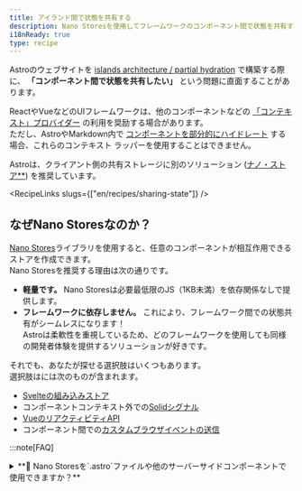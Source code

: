 ```yaml
---
title: アイランド間で状態を共有する
description: Nano Storesを使用してフレームワークのコンポーネント間で状態を共有する方法を学びます。
i18nReady: true
type: recipe
---
```



Astroのウェブサイトを [islands architecture / partial hydration](/en/concepts/islands/) で構築する際に、 **「コンポーネント間で状態を共有したい」** という問題に直面することがあります。

ReactやVueなどのUIフレームワークは、他のコンポーネントなどの [「コンテキスト」プロバイダー](https://react.dev/learn/passing-data-deeply-with-context) の利用を奨励する場合があります。   
ただし、AstroやMarkdown内で [コンポーネントを部分的にハイドレート](/en/guides/framework-components/#hydrating-interactive-components) する場合、これらのコンテキスト ラッパーを使用することはできません。

Astroは、クライアント側の共有ストレージに別のソリューション ([ナノ・ストア**](https://github.com/nanostores/nanostores)) を推奨しています。

<RecipeLinks slugs={["en/recipes/sharing-state"]} />

## なぜNano Storesなのか？

[Nano Stores](https://github.com/nanostores/nanostores)ライブラリを使用すると、任意のコンポーネントが相互作用できるストアを作成できます。   
Nano Storesを推奨する理由は次の通りです。
- **軽量です。** Nano Storesは必要最低限のJS（1KB未満）を依存関係なしで提供します。
- **フレームワークに依存しません。** これにより、フレームワーク間での状態共有がシームレスになります！   
  Astroは柔軟性を重視しているため、どのフレームワークを使用しても同様の開発者体験を提供するソリューションが好きです。

それでも、あなたが探せる選択肢はいくつもあります。   
選択肢はには次のものが含まれます。
- [Svelteの組み込みストア](https://svelte.dev/tutorial/writable-stores)
- コンポーネントコンテキスト外での[Solidシグナル](https://www.solidjs.com/docs/latest)
- [VueのリアクティビティAPI](https://vuejs.org/guide/scaling-up/state-management.html#simple-state-management-with-reactivity-api)
- コンポーネント間での[カスタムブラウザイベントの送信](https://developer.mozilla.org/en-US/docs/Web/Events/Creating_and_triggering_events)

:::note[FAQ]

<details>
<summary>**🙋 Nano Storesを`.astro`ファイルや他のサーバーサイドコンポーネントで使用できますか？**</summary>
Nano Storesは `<script>` タグ内で [`.astro` コンポーネント間での状態を共有する](/en/recipes/sharing-state/) ことができます。   
ただし、次の制限があるため、サーバーサイドコンポーネントのフロントマターでNano Storesを使用することは推奨されません。

- `.astro`ファイルや [ノンハイドレート コンポーネント](/en/guides/framework-components/#hydrating-interactive-components) からストアに書き込んでも、 [クライアントサイドコンポーネント](/en/reference/directives-reference/#client-directives) が受け取る値には影響しません。
- Nano Storeをクライアントサイドコンポーネントに "prop"として渡すことはできません。
- Astroコンポーネントは再レンダリングされないため、`.astro`ファイルからの変更を保存するようにサブスクライブすることはできません。

これらの制限を理解した上で使用する必要がある場合は、Nano Storesを試してみてください！   
Nano Storesは **クライアント** の変更に反応するように構築されているので注意してください。

</details>

<details>
<summary>**🙋 SvelteストアはNano Storesとどう比較されますか？**</summary>

**Nano Storesと[Svelteストア](https://svelte.dev/tutorial/writable-stores)は非常に似ています！** 実際、[Nano StoresはSvelteストアで使用されるのと同じ`$`ショートカット](https://github.com/nanostores/nanostores#svelte)をサブスクリプションに使用できます。

サードパーティのライブラリを避けたい場合は、[Svelteストア](https://svelte.dev/tutorial/writable-stores)が優れたアイランド間のコミュニケーションツールになります。

それでも、次のような理由であれば、Nano Storesの方がいいかもしれません。   
a) ["objects"](https://github.com/nanostores/nanostores#maps)や[async state](https://github.com/nanostores/nanostores#lazy-stores)用のアドオンが好きな場合   
b) Svelteと他のUIフレームワーク（PreactやVueなど）間で通信したい場合

</details>

<details>
<summary>**🙋 SolidシグナルはNano Storesとどう比較されますか？**</summary>

Solidを使用した際に、[signals](https://www.solidjs.com/docs/latest#createsignal)や[stores](https://www.solidjs.com/docs/latest#createstore)をコンポーネントの外に移動してみたことがあるかもしれません。
これは、Solidのアイランド間で状態を共有する素晴らしい方法です！
共有ファイルからシグナルをエクスポートしてみましょう。

```js
// sharedStore.js
import { createSignal } from 'solid-js';

export const sharedCount = createSignal(0);
```
...そして、この`sharedCount`をインポートするすべてのコンポーネントは同じ状態を共有します。
この方法はうまく機能しますが、次のような理由であれば、Nano Storesの方がいいかもしれません。   
a) ["objects"](https://github.com/nanostores/nanostores#maps)や[async state](https://github.com/nanostores/nanostores#lazy-stores)用のアドオンが好きな場合   
b) Solidと他のUIフレームワーク（PreactやVueなど）間で通信したい場合
</details>
:::

## Nano Storesのインストール

使い始めるには、Nano Storesと、お好みのUIフレームワーク用のヘルパーパッケージをインストールしてください。

<UIFrameworkTabs>
  <Fragment slot="preact">
  ```shell
  npm install nanostores @nanostores/preact
  ```
  </Fragment>
  <Fragment slot="react">
  ```shell
  npm install nanostores @nanostores/react
  ```
  </Fragment>
  <Fragment slot="solid">
  ```shell
  npm install nanostores @nanostores/solid
  ```
  </Fragment>
  <Fragment slot="svelte">
  ```shell
  npm install nanostores
  ```
  :::note
  ヘルパーパッケージはありません！Nano Storesは標準的なSvelteストアと同様に使用できます。
  :::
  </Fragment>
  <Fragment slot="vue">
  ```shell
  npm install nanostores @nanostores/vue
  ```
  </Fragment>
  <Fragment slot="lit">
  ```shell
  npm install nanostores @nanostores/lit
  ```
  </Fragment>
</UIFrameworkTabs>

ここから[Nano Stores使用ガイド](https://github.com/nanostores/nanostores#guide)に遷移するか、以下の例に従って進めてください！

## 使用例 - eコマースのカートフライアウト

簡単なeコマースインターフェースを構築するとしましょう。   
以下の3つのインタラクティブな要素があります。
- 「カートに追加」送信フォーム
- カートに追加されたアイテムを表示するフライアウトメニュー
- カートフライアウトメニューのトグル

<LoopingVideo sources={[{ src: '/videos/stores-example.mp4', type: 'video/mp4' }]} />

_[**完成した例**](https://github.com/withastro/astro/tree/main/examples/with-nanostores) をあなたのマシンやオンラインでStackBlitzを介して試してみてください。_

あなたの基本的なAstroファイルは次のようになります。

```astro
---
// src/pages/index.astro
import CartFlyoutToggle from '../components/CartFlyoutToggle';
import CartFlyout from '../components/CartFlyout';
import AddToCartForm from '../components/AddToCartForm';
---

<!DOCTYPE html>
<html lang="en">
<head>...</head>
<body>
  <header>
    <nav>
      <a href="/">Astro storefront</a>
      <CartFlyoutToggle client:load />
    </nav>
  </header>
  <main>
    <AddToCartForm client:load>
    <!-- ... -->
    </AddToCartForm>
  </main>
  <CartFlyout client:load />
</body>
</html>
```

### 「atoms」を使用する

`CartFlyoutToggle`がクリックされたときに`CartFlyout`を開くようにしましょう。

まず、新しいJSまたはTSファイルを作成して、ストアを含めます。   
このために["atoms"](https://github.com/nanostores/nanostores#atoms)を使用します。

```js
// src/cartStore.js
import { atom } from 'nanostores';

export const isCartOpen = atom(false);
```

次に、このストアを読み取りや書き込みが必要なファイルにインポートします。   
まず、`CartFlyoutToggle`を接続します。

<UIFrameworkTabs>
<Fragment slot="preact">
```jsx
// src/components/CartFlyoutToggle.jsx
import { useStore } from '@nanostores/preact';
import { isCartOpen } from '../cartStore';

export default function CartButton() {
  // `useStore`フックでストアの値を読み取る
  const $isCartOpen = useStore(isCartOpen);
  // インポートされたストアに`.set`を使って書き込む
  return (
    <button onClick={() => isCartOpen.set(!$isCartOpen)}>Cart</button>
  )
}
```
</Fragment>
<Fragment slot="react">
```jsx
// src/components/CartFlyoutToggle.jsx
import { useStore } from '@nanostores/react';
import { isCartOpen } from '../cartStore';

export default function CartButton() {
  // `useStore`フックでストアの値を読み取る
  const $isCartOpen = useStore(isCartOpen);
  // インポートされたストアに`.set`を使って書き込む
  return (
    <button onClick={() => isCartOpen.set(!$isCartOpen)}>Cart</button>
  )
}
```
</Fragment>
<Fragment slot="solid">
```jsx
// src/components/CartFlyoutToggle.jsx
import { useStore } from '@nanostores/solid';
import { isCartOpen } from '../cartStore';

export default function CartButton() {
  // `useStore`フックでストアの値を読み取る
  const $isCartOpen = useStore(isCartOpen);
  // インポートされたストアに`.set`を使って書き込む
  return (
    <button onClick={() => isCartOpen.set(!$isCartOpen())}>Cart</button>
  )
}
```
</Fragment>
<Fragment slot="svelte">
```svelte
<!--src/components/CartFlyoutToggle.svelte-->
<script>
  import { isCartOpen } from '../cartStore';
</script>

<!-- "$"を使用してストアの値を読み取る -->
<button on:click={() => isCartOpen.set(!$isCartOpen)}>Cart</button>
```
</Fragment>
<Fragment slot="vue">
```vue
<!--src/components/CartFlyoutToggle.vue-->
<template>
  <!-- インポートされたストアに`.set`を使って書き込む -->
  <button @click="isCartOpen.set(!$isCartOpen)">Cart</button>
</template>

<script setup>
  import { isCartOpen } from '../cartStore';
  import { useStore } from '@nanostores/vue';

  // `useStore`フックでストアの値を読み取る
  const $isCartOpen = useStore(isCartOpen);
</script>
```
</Fragment>
<Fragment slot="lit">
```ts
// src/components/CartFlyoutToggle.ts
import { LitElement, html } from 'lit';
import { isCartOpen } from '../cartStore';

export class CartFlyoutToggle extends LitElement {
  handleClick() {
    isCartOpen.set(!isCartOpen.get());
  }

  render() {
    return html`
      <button @click="${this.handleClick}">Cart</button>
    `;
  }
}

customElements.define('cart-flyout-toggle', CartFlyoutToggle);
```
</Fragment>
</UIFrameworkTabs>

次に、`CartFlyout`コンポーネントから`isCartOpen`を読み取ります。

<UIFrameworkTabs>
<Fragment slot="preact">
```jsx
// src/components/CartFlyout.jsx
import { useStore } from '@nanostores/preact';
import { isCartOpen } from '../cartStore';

export default function CartFlyout() {
  const $isCartOpen = useStore(isCartOpen);

  return $isCartOpen ? <aside>...</aside> : null;
}
```
</Fragment>
<Fragment slot="react">
```jsx
// src/components/CartFlyout.jsx
import { useStore } from '@nanostores/react';
import { isCartOpen } from '../cartStore';

export default function CartFlyout() {
  const $isCartOpen = useStore(isCartOpen);

  return $isCartOpen ? <aside>...</aside> : null;
}
```
</Fragment>
<Fragment slot="solid">
```jsx
// src/components/CartFlyout.jsx
import { useStore } from '@nanostores/solid';
import { isCartOpen } from '../cartStore';

export default function CartFlyout() {
  const $isCartOpen = useStore(isCartOpen);

  return $isCartOpen() ? <aside>...</aside> : null;
}
```
</Fragment>
<Fragment slot="svelte">
```svelte
<!--src/components/CartFlyout.svelte-->
<script>
  import { isCartOpen } from '../cartStore';
</script>

{#if $isCartOpen}
<aside>...</aside>
{/if}
```
</Fragment>
<Fragment slot="vue">
```vue
<!--src/components/CartFlyout.vue-->
<template>
  <aside v-if="$isCartOpen">...</aside>
</template>

<script setup>
  import { isCartOpen } from '../cartStore';
  import { useStore } from '@nanostores/vue';

  const $isCartOpen = useStore(isCartOpen);
</script>
```
</Fragment>
<Fragment slot="lit">
```ts
// src/components/CartFlyout.ts
import { isCartOpen } from '../cartStore';
import { LitElement, html } from 'lit';
import { StoreController } from '@nanostores/lit';

export class CartFlyout extends LitElement {
  private cartOpen = new StoreController(this, isCartOpen);

  render() {
    return this.cartOpen.value ? html`<aside>...</aside>` : null;
  }
}

customElements.define('cart-flyout', CartFlyout);

```
</Fragment>
</UIFrameworkTabs>

### 「maps」を使用する

:::tip
**[maps](https://github.com/nanostores/nanostores#maps)は、定期的にオブジェクトに書き込みを行う場合に最適な選択肢です！**   
標準の`atom`が提供する`get()`および`set()`ヘルパーに加えて、個々のオブジェクトキーを効率的に更新するための`.setKey()`関数も使用できます。
:::

では、カート内のアイテムを追跡してみましょう。   
重複を避け、「数量」を追跡するために、アイテムのIDをキーとしてカートをオブジェクトとして保存できます。   
これに[maps](https://github.com/nanostores/nanostores#maps)を使用します。

先ほどの`cartStore.js`に`cartItem`ストアを追加しましょう。   
型を定義したい場合はTypeScriptファイルに切り替えることもできます。

<JavascriptFlavorTabs>
  <Fragment slot="js">
  ```js
  // src/cartStore.js
  import { atom, map } from 'nanostores';

  export const isCartOpen = atom(false);

  /**
   * @typedef {Object} CartItem
   * @property {string} id
   * @property {string} name
   * @property {string} imageSrc
   * @property {number} quantity
   */

  /** @type {import('nanostores').MapStore<Record<string, CartItem>>} */
  export const cartItems = map({});
  ```
  </Fragment>
  <Fragment slot="ts">
  ```ts
  // src/cartStore.ts
  import { atom, map } from 'nanostores';

  export const isCartOpen = atom(false);

  export type CartItem = {
    id: string;
    name: string;
    imageSrc: string;
    quantity: number;
  }

  export const cartItems = map<Record<string, CartItem>>({});
  ```
  </Fragment>
</JavascriptFlavorTabs>

次に、コンポーネントが使用できるように`addCartItem`ヘルパーをエクスポートします。
- **アイテムがカートに存在しない場合**、数量1でアイテムを追加します。
- **アイテムがカートに存在する場合**、数量を1つ増やします。

<JavascriptFlavorTabs>
  <Fragment slot="js">
  ```js
  // src/cartStore.js
  ...
  export function addCartItem({ id, name, imageSrc }) {
    const existingEntry = cartItems.get()[id];
    if (existingEntry) {
      cartItems.setKey(id, {
        ...existingEntry,
        quantity: existingEntry.quantity + 1,
      })
    } else {
      cartItems.setKey(
        id,
        { id, name, imageSrc, quantity: 1 }
      );
    }
  }
  ```
  </Fragment>
  <Fragment slot="ts">
  ```ts
  // src/cartStore.ts
  ...
  type ItemDisplayInfo = Pick<CartItem, 'id' | 'name' | 'imageSrc'>;
  export function addCartItem({ id, name, imageSrc }: ItemDisplayInfo) {
    const existingEntry = cartItems.get()[id];
    if (existingEntry) {
      cartItems.setKey(id, {
        ...existingEntry,
        quantity: existingEntry.quantity + 1,
      });
    } else {
      cartItems.setKey(
        id,
        { id, name, imageSrc, quantity: 1 }
      );
    }
  }
  ```
  </Fragment>
</JavascriptFlavorTabs>

:::note
<details>

<summary>**🙋 なぜここで `useStore` ヘルパーではなく `.get()` を使用するのですか？ **</summary>

ここで、React / Preact / Solid / Vue の例で使用した `useStore` ヘルパーの代わりに、`cartItems.get()` を呼び出していることに気づいたかと思います。   
これは、**useStoreはコンポーネントの再レンダリングをトリガーするためのもの**だからです。言い換えると、ストアの値がUIにレンダリングされるときはいつでも `useStore` を使用する必要があります。   
**イベント**（この場合は `addToCart`）がトリガーされたときに値を読み込んでおり、その値をレンダリングしようとしているわけではないので、ここでは `useStore` は必要ありません。
</details>
:::

ストアを設置すれば、フォームが送信されるたびに `AddToCartForm` 内でこの関数を呼び出すことができます。   
また、カートのフライアウトメニューを開き、カートの全体の概要を表示できるようにします。

<UIFrameworkTabs>
<Fragment slot="preact">
```jsx
// src/components/AddToCartForm.jsx
import { addCartItem, isCartOpen } from '../cartStore';

export default function AddToCartForm({ children }) {
  // わかりやすくするためにアイテム情報をハードコーディングします！
  const hardcodedItemInfo = {
    id: 'astronaut-figurine',
    name: 'Astronaut Figurine',
    imageSrc: '/images/astronaut-figurine.png',
  }

  function addToCart(e) {
    e.preventDefault();
    isCartOpen.set(true);
    addCartItem(hardcodedItemInfo);
  }

  return (
    <form onSubmit={addToCart}>
      {children}
    </form>
  )
}
```
</Fragment>
<Fragment slot="react">
```jsx
// src/components/AddToCartForm.jsx
import { addCartItem, isCartOpen } from '../cartStore';

export default function AddToCartForm({ children }) {
  // わかりやすくするためにアイテム情報をハードコーディングします！
  const hardcodedItemInfo = {
    id: 'astronaut-figurine',
    name: 'Astronaut Figurine',
    imageSrc: '/images/astronaut-figurine.png',
  }

  function addToCart(e) {
    e.preventDefault();
    isCartOpen.set(true);
    addCartItem(hardcodedItemInfo);
  }

  return (
    <form onSubmit={addToCart}>
      {children}
    </form>
  )
}
```
</Fragment>
<Fragment slot="solid">
```jsx
// src/components/AddToCartForm.jsx
import { addCartItem, isCartOpen } from '../cartStore';

export default function AddToCartForm({ children }) {
  // わかりやすくするためにアイテム情報をハードコーディングします！
  const hardcodedItemInfo = {
    id: 'astronaut-figurine',
    name: 'Astronaut Figurine',
    imageSrc: '/images/astronaut-figurine.png',
  }

  function addToCart(e) {
    e.preventDefault();
    isCartOpen.set(true);
    addCartItem(hardcodedItemInfo);
  }

  return (
    <form onSubmit={addToCart}>
      {children}
    </form>
  )
}
```
</Fragment>
<Fragment slot="svelte">
```svelte
<!--src/components/AddToCartForm.svelte-->
<form on:submit|preventDefault={addToCart}>
  <slot></slot>
</form>

<script>
  import { addCartItem, isCartOpen } from '../cartStore';

  // わかりやすくするためにアイテム情報をハードコーディングします！
  const hardcodedItemInfo = {
    id: 'astronaut-figurine',
    name: 'Astronaut Figurine',
    imageSrc: '/images/astronaut-figurine.png',
  }

  function addToCart() {
    isCartOpen.set(true);
    addCartItem(hardcodedItemInfo);
  }
</script>
```
</Fragment>
<Fragment slot="vue">
```vue
<!--src/components/AddToCartForm.vue-->
<template>
  <form @submit="addToCart">
    <slot></slot>
  </form>
</template>

<script setup>
  import { addCartItem, isCartOpen } from '../cartStore';

  // わかりやすくするためにアイテム情報をハードコーディングします！
  const hardcodedItemInfo = {
    id: 'astronaut-figurine',
    name: 'Astronaut Figurine',
    imageSrc: '/images/astronaut-figurine.png',
  }

  function addToCart(e) {
    e.preventDefault();
    isCartOpen.set(true);
    addCartItem(hardcodedItemInfo);
  }
</script>
```
</Fragment>
<Fragment slot="lit">
```ts
// src/components/AddToCartForm.ts
import { LitElement, html } from 'lit';
import { isCartOpen, addCartItem } from '../cartStore';

export class AddToCartForm extends LitElement {
  static get properties() {
    return {
      item: { type: Object },
    };
  }

  constructor() {
    super();
    this.item = {};
  }

  addToCart(e) {
    e.preventDefault();
    isCartOpen.set(true);
    addCartItem(this.item);
  }

  render() {
    return html`
      <form @submit="${this.addToCart}">


        <slot></slot>
      </form>
    `;
  }
}
customElements.define('add-to-cart-form', AddToCartForm);
```
</Fragment>
</UIFrameworkTabs>

最後に、カートアイテムを `CartFlyout` 内にレンダリングします。

<UIFrameworkTabs>
<Fragment slot="preact">
```jsx
// src/components/CartFlyout.jsx
import { useStore } from '@nanostores/preact';
import { isCartOpen, cartItems } from '../cartStore';

export default function CartFlyout() {
  const $isCartOpen = useStore(isCartOpen);
  const $cartItems = useStore(cartItems);

  return $isCartOpen ? (
    <aside>
      {Object.values($cartItems).length ? (
        <ul>
          {Object.values($cartItems).map(cartItem => (
            <li>
              <img src={cartItem.imageSrc} alt={cartItem.name} />
              <h3>{cartItem.name}</h3>
              <p>Quantity: {cartItem.quantity}</p>
            </li>
          ))}
        </ul>
      ) : <p>Your cart is empty!</p>}
    </aside>
  ) : null;
}
```
</Fragment>
<Fragment slot="react">
```jsx
// src/components/CartFlyout.jsx
import { useStore } from '@nanostores/react';
import { isCartOpen, cartItems } from '../cartStore';

export default function CartFlyout() {
  const $isCartOpen = useStore(isCartOpen);
  const $cartItems = useStore(cartItems);

  return $isCartOpen ? (
    <aside>
      {Object.values($cartItems).length ? (
        <ul>
          {Object.values($cartItems).map(cartItem => (
            <li>
              <img src={cartItem.imageSrc} alt={cartItem.name} />
              <h3>{cartItem.name}</h3>
              <p>Quantity: {cartItem.quantity}</p>
            </li>
          ))}
        </ul>
      ) : <p>Your cart is empty!</p>}
    </aside>
  ) : null;
}
```
</Fragment>
<Fragment slot="solid">
```jsx
// src/components/CartFlyout.jsx
import { useStore } from '@nanostores/solid';
import { isCartOpen, cartItems } from '../cartStore';

export default function CartFlyout() {
  const $isCartOpen = useStore(isCartOpen);
  const $cartItems = useStore(cartItems);

  return $isCartOpen() ? (
    <aside>
      {Object.values($cartItems()).length ? (
        <ul>
          {Object.values($cartItems()).map(cartItem => (
            <li>
              <img src={cartItem.imageSrc} alt={cartItem.name} />
              <h3>{cartItem.name}</h3>
              <p>Quantity: {cartItem.quantity}</p>
            </li>
          ))}
        </ul>
      ) : <p>Your cart is empty!</p>}
    </aside>
  ) : null;
}
```
</Fragment>
<Fragment slot="svelte">
```svelte
<!--src/components/CartFlyout.svelte-->
<script>
  import { isCartOpen, cartItems } from '../cartStore';
</script>

{#if $isCartOpen}
  {#if Object.values($cartItems).length}
    <aside>
      {#each Object.values($cartItems) as cartItem}
      <li>
        <img src={cartItem.imageSrc} alt={cartItem.name} />
        <h3>{cartItem.name}</h3>
        <p>Quantity: {cartItem.quantity}</p>
      </li>
      {/each}
    </aside>
  {:else}
    <p>Your cart is empty!</p>
  {/if}
{/if}
```
</Fragment>
<Fragment slot="vue">
```vue
<!--src/components/CartFlyout.vue-->
<template>
  <aside v-if="$isCartOpen">
    <ul v-if="Object.values($cartItems).length">
      <li v-for="cartItem in Object.values($cartItems)" v-bind:key="cartItem.name">
        <img :src=cartItem.imageSrc :alt=cartItem.name />
        <h3>{{cartItem.name}}</h3>
        <p>Quantity: {{cartItem.quantity}}</p>
      </li>
    </ul>
    <p v-else>Your cart is empty!</p>
  </aside>
</template>

<script setup>
  import { cartItems, isCartOpen } from '../cartStore';
  import { useStore } from '@nanostores/vue';

  const $isCartOpen = useStore(isCartOpen);
  const $cartItems = useStore(cartItems);
</script>
```
</Fragment>
<Fragment slot="lit">
```ts
// src/components/CartFlyout.ts
import { LitElement, html } from 'lit';
import { isCartOpen, cartItems } from '../cartStore';
import { StoreController } from '@nanostores/lit';

export class CartFlyoutLit extends LitElement {
  private cartOpen = new StoreController(this, isCartOpen);
  private getCartItems = new StoreController(this, cartItems);

  renderCartItem(cartItem) {
    return html`
      <li>
        <img src="${cartItem.imageSrc}" alt="${cartItem.name}" />
        <h3>${cartItem.name}</h3>
        <p>Quantity: ${cartItem.quantity}</p>
      </li>
    `;
  }

  render() {
    return this.cartOpen.value
      ? html`
          <aside>
            ${
              Object.values(this.getCartItems.value).length
                ? html`
                  <ul>
                    ${Object.values(this.getCartItems.value).map((cartItem) =>
                      this.renderCartItem(cartItem)
                    )}
                  </ul>
                `
                : html`<p>Your cart is empty!</p>`
            }
          </aside>
        `
      : null;
  }
}

customElements.define('cart-flyout', CartFlyoutLit);
```
</Fragment>
</UIFrameworkTabs>

これで、銀河系で最小のJSバンドルを持つ完全にインタラクティブなeコマースのサンプルが完成しました 🚀

[**完成した例を試してみてください**](https://github.com/withastro/astro/tree/main/examples/with-nanostores) 自分のマシンまたはStackBlitzでオンラインで試してみましょう！
